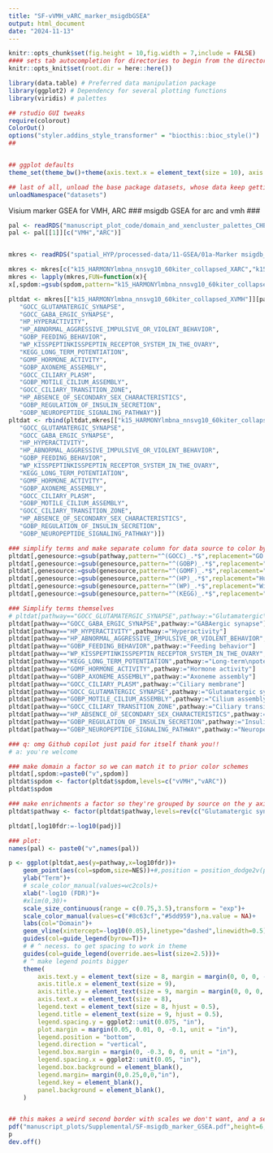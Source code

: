 ```yaml
---
title: "SF-vVMH_vARC_marker_msigdbGSEA"
output: html_document
date: "2024-11-13"
---
```


```r
knitr::opts_chunk$set(fig.height = 10,fig.width = 7,include = FALSE)
#### sets tab autocompletion for directories to begin from the directory containing the .Rproj session, instead of the script's directory if different
knitr::opts_knit$set(root.dir = here::here())

library(data.table) # Preferred data manipulation package
library(ggplot2) # Dependency for several plotting functions
library(viridis) # palettes

## rstudio GUI tweaks
require(colorout)
ColorOut()
options("styler.addins_style_transformer" = "biocthis::bioc_style()")
##


## ggplot defaults
theme_set(theme_bw()+theme(axis.text.x = element_text(size = 10), axis.title.x = element_text(size = 11), axis.text.y = element_text(size = 10), axis.title.y = element_text(size =11), plot.title = element_text(size = 20,hjust=0.5), strip.text = element_text(size=10), legend.text = element_text(size=9), legend.title = element_text(size=10,hjust=0.5)))

## last of all, unload the base package datasets, whose data keep getting in the way of autocompletions (e.g., Theoph is priortized over TRUE)
unloadNamespace("datasets")
```

Visium marker GSEA for VMH, ARC
### msigdb GSEA for arc and vmh ###
```r
pal <- readRDS("manuscript_plot_code/domain_and_xencluster_palettes_CHECKPALNAMESBEFOREUS.RDS")
pal <- pal[[1]][c("VMH","ARC")]


mkres <- readRDS("spatial_HYP/processed-data/11-GSEA/01a-Marker msigdb_1,2,3,5,6,8 GSEA svg10-hmnyLmdaNA_BS60k-k15-k20-k31-k15clpsd.RDS")

mkres <- mkres[c("k15_HARMONYlmbna_nnsvg10_60kiter_collapsed_XARC","k15_HARMONYlmbna_nnsvg10_60kiter_collapsed_XVMH")]
mkres <- lapply(mkres,FUN=function(x){
x[,spdom:=gsub(spdom,pattern="k15_HARMONYlmbna_nnsvg10_60kiter_collapsed_X(.*)",replacement="\\1")]})

pltdat <- mkres[["k15_HARMONYlmbna_nnsvg10_60kiter_collapsed_XVMH"]][pathway %in% c(
   "GOCC_GLUTAMATERGIC_SYNAPSE",
   "GOCC_GABA_ERGIC_SYNAPSE",
   "HP_HYPERACTIVITY",
   "HP_ABNORMAL_AGGRESSIVE_IMPULSIVE_OR_VIOLENT_BEHAVIOR",
   "GOBP_FEEDING_BEHAVIOR",
   "WP_KISSPEPTINKISSPEPTIN_RECEPTOR_SYSTEM_IN_THE_OVARY",
   "KEGG_LONG_TERM_POTENTIATION",
   "GOMF_HORMONE_ACTIVITY",
   "GOBP_AXONEME_ASSEMBLY",
   "GOCC_CILIARY_PLASM",
   "GOBP_MOTILE_CILIUM_ASSEMBLY",
   "GOCC_CILIARY_TRANSITION_ZONE",
   "HP_ABSENCE_OF_SECONDARY_SEX_CHARACTERISTICS",
   "GOBP_REGULATION_OF_INSULIN_SECRETION",
   "GOBP_NEUROPEPTIDE_SIGNALING_PATHWAY")]
pltdat <- rbind(pltdat,mkres[["k15_HARMONYlmbna_nnsvg10_60kiter_collapsed_XARC"]][pathway %in% c(
   "GOCC_GLUTAMATERGIC_SYNAPSE",
   "GOCC_GABA_ERGIC_SYNAPSE",
   "HP_HYPERACTIVITY",
   "HP_ABNORMAL_AGGRESSIVE_IMPULSIVE_OR_VIOLENT_BEHAVIOR",
   "GOBP_FEEDING_BEHAVIOR",
   "WP_KISSPEPTINKISSPEPTIN_RECEPTOR_SYSTEM_IN_THE_OVARY",
   "KEGG_LONG_TERM_POTENTIATION",
   "GOMF_HORMONE_ACTIVITY",
   "GOBP_AXONEME_ASSEMBLY",
   "GOCC_CILIARY_PLASM",
   "GOBP_MOTILE_CILIUM_ASSEMBLY",
   "GOCC_CILIARY_TRANSITION_ZONE",
   "HP_ABSENCE_OF_SECONDARY_SEX_CHARACTERISTICS",
   "GOBP_REGULATION_OF_INSULIN_SECRETION",
   "GOBP_NEUROPEPTIDE_SIGNALING_PATHWAY")])

### simplify terms and make separate column for data source to color by
pltdat[,genesource:=gsub(pathway,pattern="^(GOCC)_.*$",replacement="GO CC")]
pltdat[,genesource:=gsub(genesource,pattern="^(GOBP)_.*$",replacement="GO BP")]
pltdat[,genesource:=gsub(genesource,pattern="^(GOMF)_.*$",replacement="GO MF")]
pltdat[,genesource:=gsub(genesource,pattern="^(HP)_.*$",replacement="Human Phenotypes")]
pltdat[,genesource:=gsub(genesource,pattern="^(WP)_.*$",replacement="Wikipathways")]
pltdat[,genesource:=gsub(genesource,pattern="^(KEGG)_.*$",replacement="KEGG Pathways")]

### Simplify terms themselves
# pltdat[pathway=="GOCC_GLUTAMATERGIC_SYNAPSE",pathway:="Glutamatergic\nsynapse"]
pltdat[pathway=="GOCC_GABA_ERGIC_SYNAPSE",pathway:="GABAergic synapse"]
pltdat[pathway=="HP_HYPERACTIVITY",pathway:="Hyperactivity"]
pltdat[pathway=="HP_ABNORMAL_AGGRESSIVE_IMPULSIVE_OR_VIOLENT_BEHAVIOR",pathway:="Aggressive/impulsive\nbehavior"]
pltdat[pathway=="GOBP_FEEDING_BEHAVIOR",pathway:="Feeding behavior"]
pltdat[pathway=="WP_KISSPEPTINKISSPEPTIN_RECEPTOR_SYSTEM_IN_THE_OVARY",pathway:="Kisspeptin receptor\nsystem (ovarian)"]
pltdat[pathway=="KEGG_LONG_TERM_POTENTIATION",pathway:="Long-term\npotentiation"]
pltdat[pathway=="GOMF_HORMONE_ACTIVITY",pathway:="Hormone activity"]
pltdat[pathway=="GOBP_AXONEME_ASSEMBLY",pathway:="Axoneme assembly"]
pltdat[pathway=="GOCC_CILIARY_PLASM",pathway:="Ciliary membrane"]
pltdat[pathway=="GOCC_GLUTAMATERGIC_SYNAPSE",pathway:="Glutamatergic synapse"]
pltdat[pathway=="GOBP_MOTILE_CILIUM_ASSEMBLY",pathway:="Cilium assembly"]
pltdat[pathway=="GOCC_CILIARY_TRANSITION_ZONE",pathway:="Ciliary transition zone"]
pltdat[pathway=="HP_ABSENCE_OF_SECONDARY_SEX_CHARACTERISTICS",pathway:="Secondary sex\ncharacteristics"]
pltdat[pathway=="GOBP_REGULATION_OF_INSULIN_SECRETION",pathway:="Insulin secretion\nregulation"]
pltdat[pathway=="GOBP_NEUROPEPTIDE_SIGNALING_PATHWAY",pathway:="Neuropeptide signaling"]

### q: omg Github copilot just paid for itself thank you!!
# a: you're welcome

### make domain a factor so we can match it to prior color schemes
pltdat[,spdom:=paste0("v",spdom)]
pltdat$spdom <- factor(pltdat$spdom,levels=c("vVMH","vARC"))
pltdat$spdom

### make enrichments a factor so they're grouped by source on the y axis
pltdat$pathway <- factor(pltdat$pathway,levels=rev(c("Glutamatergic synapse","Long-term\npotentiation","Neuropeptide signaling","GABAergic synapse","Insulin secretion\nregulation","Hormone activity","Kisspeptin receptor\nsystem (ovarian)","Axoneme assembly","Ciliary membrane","Cilium assembly","Ciliary transition zone","Hyperactivity","Aggressive/impulsive\nbehavior","Feeding behavior","Secondary sex\ncharacteristics")))

pltdat[,log10fdr:=-log10(padj)]

### plot:
names(pal) <- paste0("v",names(pal))

p <- ggplot(pltdat,aes(y=pathway,x=log10fdr))+
    geom_point(aes(col=spdom,size=NES))+#,position = position_dodge2v(preserve = "single",height=0.75))+
    ylab("Term")+
    # scale_color_manual(values=wc2cols)+
    xlab("-log10 (FDR)")+
    #xlim(0,30)+
    scale_size_continuous(range = c(0.75,3.5),transform = "exp")+
    scale_color_manual(values=c("#8c63cf","#5dd959"),na.value = NA)+
    labs(col="Domain")+
    geom_vline(xintercept=-log10(0.05),linetype="dashed",linewidth=0.5)+
    guides(col=guide_legend(byrow=T))+
    # # ^ necess. to get spacing to work in theme
    guides(col=guide_legend(override.aes=list(size=2.5)))+
    # ^ make legend points bigger
    theme(
        axis.text.y = element_text(size = 8, margin = margin(0, 0, 0, -0.15, "in")),
        axis.title.x = element_text(size = 9),
        axis.title.y = element_text(size = 9, margin = margin(0, 0, 0, 0.2, unit = "in")),
        axis.text.x = element_text(size = 8),
        legend.text = element_text(size = 8, hjust = 0.5),
        legend.title = element_text(size = 9, hjust = 0.5),
        legend.spacing.y = ggplot2::unit(0.075, "in"),
        plot.margin = margin(0.05, 0.01, 0, -0.1, unit = "in"),
        legend.position = "bottom",
        legend.direction = "vertical",
        legend.box.margin = margin(0, -0.3, 0, 0, unit = "in"),
        legend.spacing.x = ggplot2::unit(0.05, "in"),
        legend.box.background = element_blank(),
        legend.margin= margin(0,0.25,0,0,"in"),
        legend.key = element_blank(),
        panel.background = element_blank(),
    )


## this makes a weird second border with scales we don't want, and a second set of x axis tick labels along the top of the plot, so requires a little fixing in illustrator after the fact. but it'll do.
pdf("manuscript_plots/Supplemental/SF-msigdb_marker_GSEA.pdf",height=6,width=7)
p
dev.off()
```